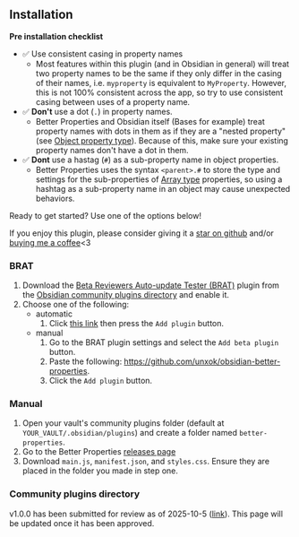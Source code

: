 
## Installation

**Pre installation checklist**

- ✅ Use consistent casing in property names
  - Most features within this plugin (and in Obsidian in general) will treat two property names to be the same if they only differ in the casing of their names, i.e. `myproperty` is equivalent to `MyProperty`. However, this is not 100% consistent across the app, so try to use consistent casing between uses of a property name.
- ✅ **Don't** use a dot (`.`) in property names.
  - Better Properties and Obsidian itself (Bases for example) treat property names with dots in them as if they are a "nested property" (see [Object property type](/features/property-types#object)). Because of this, make sure your existing property names don't have a dot in them.
- ✅ **Dont** use a hastag (`#`) as a sub-property name in object properties.
  - Better Properties uses the syntax `<parent>.#` to store the type and settings for the sub-properties of [Array type](/features/property-types#array) properties, so using a hashtag as a sub-property name in an object may cause unexpected behaviors.

Ready to get started? Use one of the options below!

If you enjoy this plugin, please consider giving it a [star on github](https://github.com/unxok/obsidian-better-properties) and/or [buying me a coffee](https://buymeacoffee.com/unxok)&lt;3

### BRAT

1. Download the [Beta Reviewers Auto-update Tester (BRAT)](https://github.com/TfTHacker/obsidian42-brat) plugin from the [Obsidian community plugins directory](obsidian://show-plugin?id=obsidian42-brat) and enable it.
2. Choose one of the following:
   - automatic
     1. Click [this link](obsidian://brat?plugin=unxok/obsidian-better-properties) then press the `Add plugin` button.
   - manual
     1. Go to the BRAT plugin settings and select the `Add beta plugin` button.
     2. Paste the following: https://github.com/unxok/obsidian-better-properties.
     3. Click the `Add plugin` button.

### Manual

1. Open your vault's community plugins folder (default at `YOUR_VAULT/.obsidian/plugins`) and create a folder named `better-properties`.
2. Go to the Better Properties [releases page](https://github.com/unxok/obsidian-better-properties/releases)
3. Download `main.js`, `manifest.json`, and `styles.css`. Ensure they are placed in the folder you made in step one.

### Community plugins directory

v1.0.0 has been submitted for review as of 2025-10-5 ([link](https://github.com/obsidianmd/obsidian-releases/pull/8049)). This page will be updated once it has been approved.
